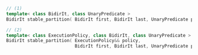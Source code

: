 ```cpp
// (1)
template< class BidirIt, class UnaryPredicate >
BidirIt stable_partition( BidirIt first, BidirIt last, UnaryPredicate p );

// (2)
template< class ExecutionPolicy, class BidirIt, class UnaryPredicate >
BidirIt stable_partition( ExecutionPolicy&& policy,
                          BidirIt first, BidirIt last, UnaryPredicate p );
```
